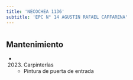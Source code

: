 ```yaml
---
title: 'NECOCHEA 1136'
subtitle: 'EPC N° 14 AGUSTIN RAFAEL CAFFARENA'
---
```


#


## Mantenimiento

*  (2023) Carpinterías 
    + Pintura de puerta de entrada



